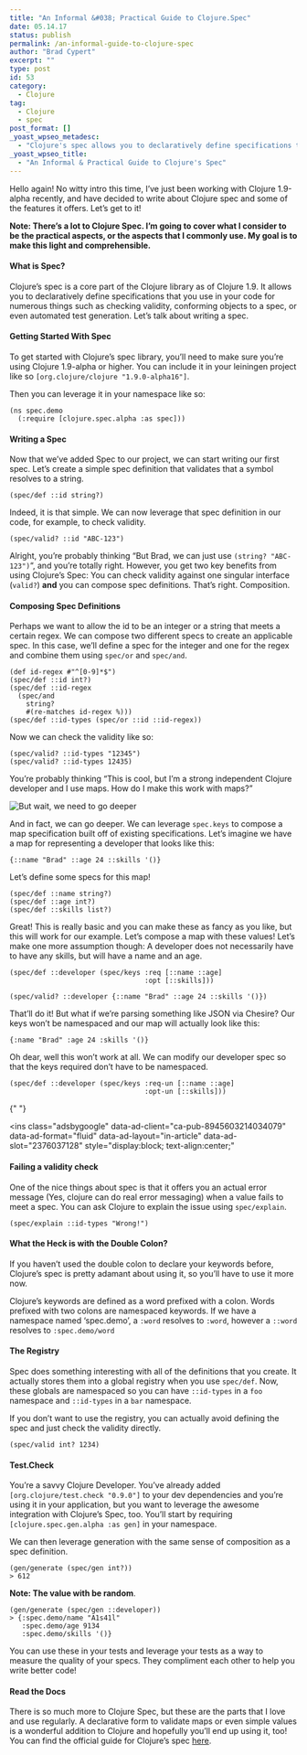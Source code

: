 ```yaml
---
title: "An Informal &#038; Practical Guide to Clojure.Spec"
date: 05.14.17
status: publish
permalink: /an-informal-guide-to-clojure-spec
author: "Brad Cypert"
excerpt: ""
type: post
id: 53
category:
  - Clojure
tag:
  - Clojure
  - spec
post_format: []
_yoast_wpseo_metadesc:
  - "Clojure's spec allows you to declaratively define specifications that you use in your code for numerous things such as checking validity and more!"
_yoast_wpseo_title:
  - "An Informal & Practical Guide to Clojure's Spec"
---
```


Hello again! No witty intro this time, I’ve just been working with Clojure 1.9-alpha recently, and have decided to write about Clojure spec and some of the features it offers. Let’s get to it!

**Note: There’s a lot to Clojure Spec. I’m going to cover what I consider to be the practical aspects, or the aspects that I commonly use. My goal is to make this light and comprehensible.**

#### What is Spec?

Clojure’s spec is a core part of the Clojure library as of Clojure 1.9. It allows you to declaratively define specifications that you use in your code for numerous things such as checking validity, conforming objects to a spec, or even automated test generation. Let’s talk about writing a spec.

#### Getting Started With Spec

To get started with Clojure’s spec library, you’ll need to make sure you’re using Clojure 1.9-alpha or higher. You can include it in your leiningen project like so `[org.clojure/clojure "1.9.0-alpha16"]`.

Then you can leverage it in your namespace like so:

```
(ns spec.demo
  (:require [clojure.spec.alpha :as spec]))

```

#### Writing a Spec

Now that we’ve added Spec to our project, we can start writing our first spec. Let’s create a simple spec definition that validates that a symbol resolves to a string.

```
(spec/def ::id string?)

```

Indeed, it is that simple. We can now leverage that spec definition in our code, for example, to check validity.

```
(spec/valid? ::id "ABC-123")

```

Alright, you’re probably thinking “But Brad, we can just use `(string? "ABC-123")`“, and you’re totally right. However, you get two key benefits from using Clojure’s Spec: You can check validity against one singular interface (`valid?`) **and** you can compose spec definitions. That’s right. Composition.

#### Composing Spec Definitions

Perhaps we want to allow the id to be an integer or a string that meets a certain regex. We can compose two different specs to create an applicable spec. In this case, we’ll define a spec for the integer and one for the regex and combine them using `spec/or` and `spec/and`.

```
(def id-regex #"^[0-9]*$")
(spec/def ::id int?)
(spec/def ::id-regex
  (spec/and
    string?
    #(re-matches id-regex %)))
(spec/def ::id-types (spec/or ::id ::id-regex))

```

Now we can check the validity like so:

```
(spec/valid? ::id-types "12345")
(spec/valid? ::id-types 12435)

```

You’re probably thinking “This is cool, but I’m a strong independent Clojure developer and I use maps. How do I make this work with maps?”

![But wait, we need to go deeper](http://i3.kym-cdn.com/photos/images/facebook/000/531/557/a88.jpg)

And in fact, we can go deeper. We can leverage `spec.keys` to compose a map specification built off of existing specifications. Let’s imagine we have a map for representing a developer that looks like this:

```
{::name "Brad" ::age 24 ::skills '()}

```

Let’s define some specs for this map!

```
(spec/def ::name string?)
(spec/def ::age int?)
(spec/def ::skills list?)

```

Great! This is really basic and you can make these as fancy as you like, but this will work for our example. Let’s compose a map with these values! Let’s make one more assumption though: A developer does not necessarily have to have any skills, but will have a name and an age.

```
(spec/def ::developer (spec/keys :req [::name ::age]
                                 :opt [::skills]))

(spec/valid? ::developer {::name "Brad" ::age 24 ::skills '()})

```

That’ll do it! But what if we’re parsing something like JSON via Chesire? Our keys won’t be namespaced and our map will actually look like this:

```
{:name "Brad" :age 24 :skills '()}

```

Oh dear, well this won’t work at all. We can modify our developer spec so that the keys required don’t have to be namespaced.

```
(spec/def ::developer (spec/keys :req-un [::name ::age]
                                 :opt-un [::skills]))

```

<script async="" src="//pagead2.googlesyndication.com/pagead/js/adsbygoogle.js"></script>{" "}

<ins
  class="adsbygoogle"
  data-ad-client="ca-pub-8945603214034079"
  data-ad-format="fluid"
  data-ad-layout="in-article"
  data-ad-slot="2376037128"
  style="display:block; text-align:center;"
></ins>
<script>(adsbygoogle = window.adsbygoogle || []).push({});</script>

#### Failing a validity check

One of the nice things about spec is that it offers you an actual error message (Yes, clojure can do real error messaging) when a value fails to meet a spec. You can ask Clojure to explain the issue using `spec/explain`.

```
(spec/explain ::id-types "Wrong!")

```

#### What the Heck is with the Double Colon?

If you haven’t used the double colon to declare your keywords before, Clojure’s spec is pretty adamant about using it, so you’ll have to use it more now.

Clojure’s keywords are defined as a word prefixed with a colon. Words prefixed with two colons are namespaced keywords. If we have a namespace named ‘spec.demo’, a `:word` resolves to `:word`, however a `::word` resolves to `:spec.demo/word`

#### The Registry

Spec does something interesting with all of the definitions that you create. It actually stores them into a global registry when you use `spec/def`. Now, these globals are namespaced so you can have `::id-types` in a `foo` namespace and `::id-types` in a `bar` namespace.

If you don’t want to use the registry, you can actually avoid defining the spec and just check the validity directly.

```
(spec/valid int? 1234)

```

#### Test.Check

You’re a savvy Clojure Developer. You’ve already added `[org.clojure/test.check "0.9.0"]` to your dev dependencies and you’re using it in your application, but you want to leverage the awesome integration with Clojure’s Spec, too. You’ll start by requiring `[clojure.spec.gen.alpha :as gen]` in your namespace.

We can then leverage generation with the same sense of composition as a spec definition.

```
(gen/generate (spec/gen int?))
> 612

```

**Note: The value with be random**.

```
(gen/generate (spec/gen ::developer))
> {:spec.demo/name "A1s41l"
   :spec.demo/age 9134
   :spec.demo/skills '()}

```

You can use these in your tests and leverage your tests as a way to measure the quality of your specs. They compliment each other to help you write better code!

#### Read the Docs

There is so much more to Clojure Spec, but these are the parts that I love and use regularly. A declarative form to validate maps or even simple values is a wonderful addition to Clojure and hopefully you’ll end up using it, too! You can find the official guide for Clojure’s spec [here](https://clojure.org/guides/spec).
